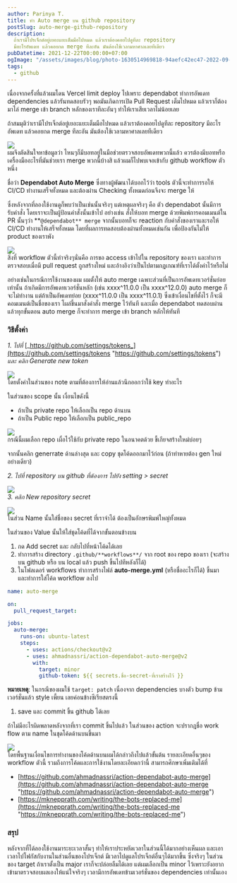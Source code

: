```yaml
---
author: Parinya T.
title: ทำ Auto merge บน github repository
postSlug: auto-merge-github-repository
description:
  ถ้าเรามีโปรเจ็กต์อยู่เยอะแยะเต็มมือไปหมด แล้วเราต้องคอยไปดูทีละ repository
  มีอะไรอัพเดท แล้วคอยกด merge ทีละอัน มันต้องใช้เวลามหาศาลเลยทีเดียว
pubDatetime: 2021-12-22T00:00:00+07:00
ogImage: "/assets/images/blog/photo-1630514969818-94aefc42ec47-2022-09-09.jpeg"
tags:
  - github
---
```


เนื่องจากครั้งที่แล้วผมโดน Vercel limit deploy ไปเพราะ dependabot ทำการอัพเดท dependencies แล้วรันทดสอบรัวๆ พอมันเกิดการเปิด Pull Request เต็มไปหมด แล้วเราก็ต้องมาไล่ merge เข้า branch หลักของเราทีละอันๆ ทำให้เราเสียเวลาไม่น้อยเลย

ถ้าสมมุติว่าเรามีโปรเจ็กต์อยู่เยอะแยะเต็มมือไปหมด แล้วเราต้องคอยไปดูทีละ repository มีอะไรอัพเดท แล้วคอยกด merge ทีละอัน มันต้องใช้เวลามหาศาลเลยทีเดียว

![](/assets/images/blog/image-27-2022-09-09.png)  
ผมจึงตัดสินใจหาข้อมูลว่า ไหนๆก็มีบอทอยู่ในมือช่วยตรวจสอบอัพเดทพวกนี้แล้ว ควรต้องมีบอทหรือเครื่องมืออะไรที่มันช่วยเรา merge พวกนี้บ้างสิ แล้วผมก็ไปพบเจอเข้ากับ github workflow ตัวหนึ่ง

ชื่อว่า **Dependabot Auto Merge** ซึ่งทางผู้พัฒนาได้บอกไว้ว่า tools ตัวนี้จะทำการรอให้ CI/CD ทำงานเสร็จทั้งหมด และต้องผ่าน Checking ทั้งหมดก่อนจึงจะ merge ให้

ซึ่งหลังจากที่ลองใช้งานดูก็พบว่าเป็นเช่นนั้นจริงๆ แต่เหตุผลจริงๆ คือ ตัว dependabot นั้นมีการรับคำสั่ง โดยเราจะเป็นผู้ป้อนคำสั่งนั้นเข้าไป อย่างเช่น สั่งให้บอท merge ด้วยพิมพ์การคอมเมนต์ใน PR นั้นๆว่า **`@dependabot** merge` จากนั้นบอทก็จะ reaction กับคำสั่งของเราและรอให้ CI/CD ทำงานให้เสร็จทั้งหมด โดยที่ผลการทดสอบต้องผ่านทั้งหมดเช่นกัน เพื่อป้องกันไม่ให้ product ของเราพัง

![](/assets/images/blog/image-28-2022-09-09.png)  
สิ่งที่ workflow ตัวนี้ทำจริงๆนั่นคือ การขอ access เข้าไปใน repository ของเรา และทำการตรวจสอบเมื่อมี pull request ถูกสร้างใหม่ และอ้างอิงว่าเป็นไปตามกฎเกณฑ์ที่เราได้ตั้งค่าไว้หรือไม่

อย่างเช่นในกรณีการใช้งานของผม ผมตั้งให้ auto merge เฉพาะส่วนที่เป็นการอัพเดทเวอร์ชั่นย่อยเท่านั้น ถ้าเกิดมีการอัพเดทเวอร์ชั่นหลัก (เช่น xxxx^11.0.0 เป็น xxxx^12.0.0) auto merge ก็จะไม่ทำงาน แต่ถ้าเป็นอัพเดทย่อย (xxxx^11.0.0 เป็น xxxx^11.0.1) ซึ่งเข้าเงื่อนไขที่ตั้งไว้ ก็จะมีคอมเมนต์เป็นชื่อของเรา โผล่ขึ้นมาสั่งคำสั่ง merge ไว้ทันที และเมื่อ dependabot ทดสอบผ่านแล้วทุกขั้นตอน auto merge ก็จะทำการ merge เข้า branch หลักให้ทันที

### วิธีตั้งค่า

_1. ไปที่_ [_https://github.com/settings/tokens_](https://github.com/settings/tokens "https://github.com/settings/tokens") _และ คลิก Generate new token_

![](/assets/images/blog/image-29-2022-09-09.png)  
โดยตั้งค่าในส่วนของ note ตามที่ต้องการให้อ่านแล้วนึกออกว่าใช้ key ทำอะไร

ในส่วนของ scope นั้น เงื่อนไขดังนี้

- ถ้าเป็น private repo ให้เลือกเป็น repo ด้านบน
- ถ้าเป็น Public repo ให้เลือกเป็น public_repo

![](/assets/images/blog/image-30-2022-09-09.png)  
กรณีนี้ผมเลือก repo เผื่อไว้ใช้กับ private repo ในอนาคตด้วย ขี้เกียจสร้างใหม่บ่อยๆ

จากนั้นคลิก generrate ด้านล่างสุด และ copy ชุดโค้ดออกมาไว้ก่อน (ถ้าทำหายต้อง gen ใหม่อย่างเดียว)

_2. ไปที่ repository บน github ที่ต้องการ ไปยัง setting > secret_

![](/assets/images/blog/image-31-2022-09-09.png)  
_3. คลิก New repository secret_

![](/assets/images/blog/image-32-2022-09-09.png)  
ในส่วน Name นั้นใส่ชื่อของ secret ที่เราจำได้ ต้องเป็นอักษรพิมพ์ใหญ่ทั้งหมด

ในส่วนของ Value นั้นให้ใส่ชุดโค้ดที่ได้จากขั้นตอนข้างบน

1. กด Add secret และ กลับไปที่หน้าโค้ดได้เลย
2. ทำการสร้าง directory `.github/**workflows**/` จาก root ของ repo ของเรา (จะสร้างบน github หรือ บน local แล้ว push ขึ้นไปทีหลังก็ได้)
3. ในโฟลเดอร์ workflows ทำการสร้างไฟล์ **auto-merge.yml** (หรือชื่ออะไรก็ได้) ขึ้นมา และทำการใส่โค้ด workflow ลงไป

```yaml
name: auto-merge

on:
  pull_request_target:

jobs:
  auto-merge:
    runs-on: ubuntu-latest
    steps:
      - uses: actions/checkout@v2
      - uses: ahmadnassri/action-dependabot-auto-merge@v2
        with:
          target: minor
          github-token: ${{ secrets.ชื่อ-secret-ที่เราสร้างไว้ }}
```

**หมายเหตุ**: ในกรณีของผมใช้ `target: patch` เนื่องจาก dependencies บางตัว bump ข้ามเวอร์ชั่นแล้ว style เพี้ยน เลยค่อนข้างซีเรียสตรงนี้

1. save และ commit ขึ้น github ได้เลย

ถ้าไม่มีอะไรผิดพลาดหลังจากที่เรา commit ขึ้นไปแล้ว ในส่วนของ action จะปรากฎชื่อ work flow ตาม name ในชุดโค้ดด้านบนขึ้นมา

![](/assets/images/blog/image-33-2022-09-09.png)  
โดยพื้นฐานเงื่อนไขการทำงานของโค้ดด้านบนผมได้กล่าวถึงไปแล้วขั้นต้น รายละเอียดอื่นๆของ workflow ตัวนี้ รวมถึงการโค้ดและการใช้งานโดยละเอียดกว่านี้ สามารถศึกษาเพิ่มเติมได้ที่

- [https://github.com/ahmadnassri/action-dependabot-auto-merge](https://github.com/ahmadnassri/action-dependabot-auto-merge "https://github.com/ahmadnassri/action-dependabot-auto-merge")
- [https://mknepprath.com/writing/the-bots-replaced-me](https://mknepprath.com/writing/the-bots-replaced-me "https://mknepprath.com/writing/the-bots-replaced-me")

### สรุป

หลังจากที่ได้ลองใช้งานมาระยะเวลาสั้นๆ ทำให้เราประหยัดเวลาในส่วนนี้ได้มากอย่างเห็นผล และเอาเวลาไปโฟกัสกับงานในส่วนอื่นของโปรเจ็กต์ มีเวลาไปดูแลโปรเจ็กต์อื่นๆได้มากขึ้น ซึ่งจริงๆ ในส่วนของ target ถ้าเราตั้งเป็น major เราก็จะปล่อยลืมได้เลย แต่ผมเลือกเป็น minor ไว้เพราะยังอยากเข้ามาตรวจสอบผลเองให้แน่ใจจริงๆ เวลามีการอัพเดทข้ามเวอร์ชั่นของ dependencies เท่านั้นเอง

